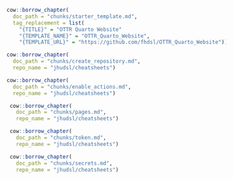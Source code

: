 
```r
cow::borrow_chapter(
  doc_path = "chunks/starter_template.md",
  tag_replacement = list(
    "{TITLE}" = "OTTR Quarto Website"
    "{TEMPLATE_NAME}" = "OTTR_Quarto_Website",
    "{TEMPLATE_URL}" = "https://github.com/fhdsl/OTTR_Quarto_Website"))
```

```r
cow::borrow_chapter(
  doc_path = "chunks/create_repository.md",
  repo_name = "jhudsl/cheatsheets")
```

```r
cow::borrow_chapter(
  doc_path = "chunks/enable_actions.md",
  repo_name = "jhudsl/cheatsheets")
```

```r
 cow::borrow_chapter(   
   doc_path = "chunks/pages.md",
   repo_name = "jhudsl/cheatsheets")
```

```r
 cow::borrow_chapter(   
   doc_path = "chunks/token.md",
   repo_name = "jhudsl/cheatsheets")
```

```r
 cow::borrow_chapter(   
   doc_path = "chunks/secrets.md",
   repo_name = "jhudsl/cheatsheets")
```
